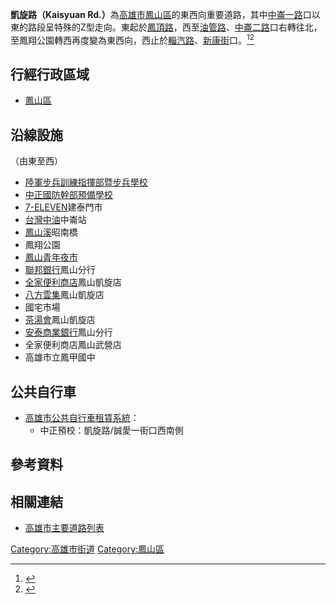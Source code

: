 {{Otheruses|subject=位於高雄市鳳山區的凱旋路|other=位在高雄市區同名道路的條目描述|凱旋路 (高雄市區)}}
{{Infobox TwRoad2
|bgcolorh=DARKGREEN
|colorh=white
|code=
|name= 凱旋路
|enname= Kaisyuan Rd.
|level= 一般道路
|length=
|sec=
|lastext=
|line=
|start= [[鳳頂路|鳳頂路]]
|end= [[輜汽路|輜汽路]]、[[新康街|新康街]]
|junc= [[中崙二路|中崙二路]]、[[油管路|油管路]]、[[五甲一路|五甲一路]]、<br>[[新富路|新富路]]、[[南京路_(高雄市)|南京路]]
|img=
|cap=
|size=
|left= 
|right=
|leftlink= 
|leftdirection= W
|rightlink= 
|rightdirection= E
|SN=
|SNtype=
|SNNum=
|SN2=
|SN2type=
|SN2Num=
|SN3=
|SN3type=
|SN3Num=
}}
'''凱旋路（Kaisyuan Rd.）'''為[[高雄市|高雄市]][[鳳山區|鳳山區]]的東西向重要道路，其中[[中崙一路|中崙一路]]口以東的路段呈特殊的Z型走向。東起於[[鳳頂路|鳳頂路]]，西至[[油管路|油管路]]、[[中崙二路|中崙二路]]口右轉往北，至鳳翔公園轉西再度變為東西向，西止於[[輜汽路|輜汽路]]、[[新康街|新康街]]口。<ref>{{Cite web |url=https://tw.appledaily.com/home/20130803/IOYQYY4AR7YKLW6ESGC2TZMKOE/ |title=凱旋路 近衛武營房價漲 |access-date=2020-08-13 |archive-date=2021-05-09 |archive-url=https://web.archive.org/web/20210509142051/https://tw.appledaily.com/home/20130803/IOYQYY4AR7YKLW6ESGC2TZMKOE/ }}</ref><ref>{{Cite web |url=https://urban-web.kcg.gov.tw/KDA/web_upload/KDA05/KDA0501/20191217154137-7.pdf |title=高雄市政府擬定高雄市鳳山細部計畫（衛武營特定休閒商業專用區）案計畫書 |access-date=2020-08-13 |archive-date=2021-05-09 |archive-url=https://web.archive.org/web/20210509142059/https://urban-web.kcg.gov.tw/KDA/web_upload/KDA05/KDA0501/20191217154137-7.pdf }}</ref>

== 行經行政區域 ==
* [[鳳山區|鳳山區]]

== 沿線設施 ==
（由東至西）
* [[陸軍步兵訓練指揮部暨步兵學校|陸軍步兵訓練指揮部暨步兵學校]]
* [[中正國防幹部預備學校|中正國防幹部預備學校]]
* [[7-ELEVEN|7-ELEVEN]]建泰門市
* [[台灣中油|台灣中油]]中崙站
* [[鳳山溪_(高雄市)|鳳山溪]]昭南橋
* 鳳翔公園
* [[鳳山青年夜市|鳳山青年夜市]]
* [[聯邦銀行|聯邦銀行]]鳳山分行
* [[全家便利商店|全家便利商店]]鳳山凱旋店
* [[八方雲集|八方雲集]]鳳山凱旋店
* 國宅市場
* [[茶湯會|茶湯會]]鳳山凱旋店
* [[安泰商業銀行|安泰商業銀行]]鳳山分行
* 全家便利商店鳳山武營店
* 高雄市立鳳甲國中

== 公共自行車 ==
* [[高雄市公共自行車租賃系統|高雄市公共自行車租賃系統]]：
** 中正預校：凱旋路/誠愛一街口西南側

== 參考資料 ==
{{Reflist}}
== 相關連結 ==
* [[高雄市主要道路列表|高雄市主要道路列表]]

{{高雄市重要道路}}

[[Category:高雄市街道|Category:高雄市街道]]
[[Category:鳳山區|Category:鳳山區]]